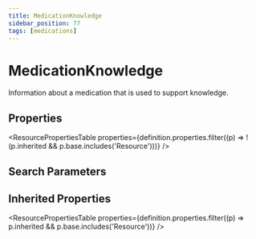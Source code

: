 ```yaml
---
title: MedicationKnowledge
sidebar_position: 77
tags: [medications]
---
```



# MedicationKnowledge

Information about a medication that is used to support knowledge.

## Properties

<ResourcePropertiesTable
  properties={definition.properties.filter((p) => !(p.inherited && p.base.includes('Resource')))}
/>

## Search Parameters

<SearchParamsTable searchParams={definition.searchParameters} />

## Inherited Properties

<ResourcePropertiesTable properties={definition.properties.filter((p) => p.inherited && p.base.includes('Resource'))} />
